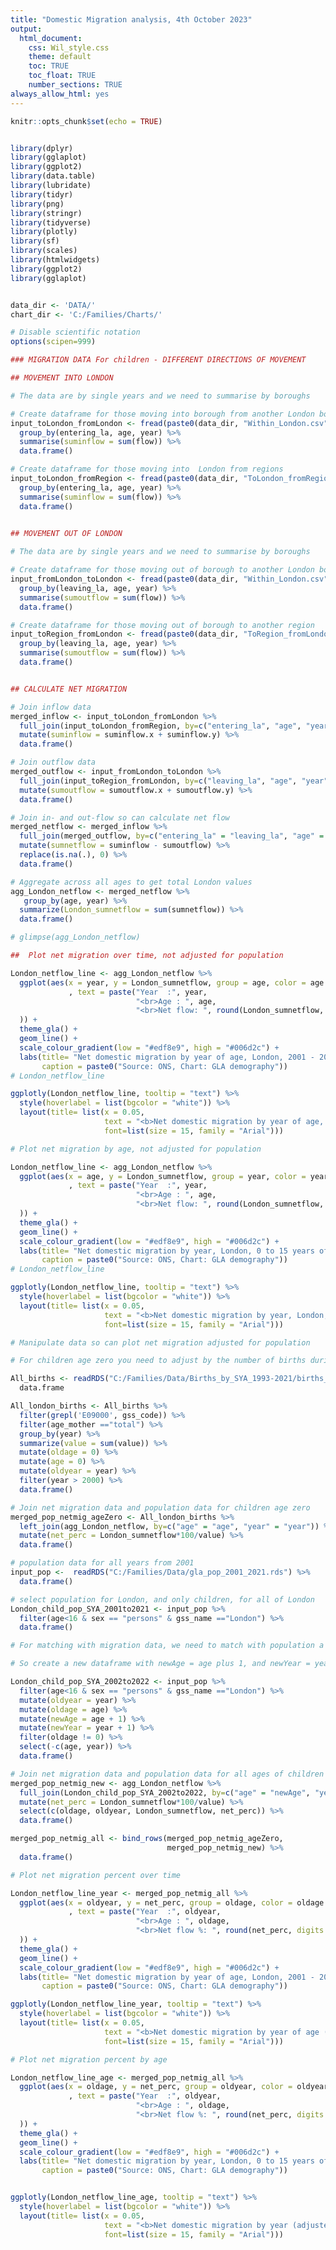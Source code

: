 ---
title: "Domestic Migration analysis, 4th October 2023"
output: 
  html_document:
    css: Wil_style.css
    theme: default
    toc: TRUE
    toc_float: TRUE
    number_sections: TRUE
always_allow_html: yes
---


  
```{r setup1, include=FALSE}

knitr::opts_chunk$set(echo = TRUE)


library(dplyr)
library(gglaplot)
library(ggplot2)
library(data.table)
library(lubridate)
library(tidyr)
library(png)
library(stringr)
library(tidyverse)
library(plotly)
library(sf)
library(scales)
library(htmlwidgets)
library(ggplot2)
library(gglaplot)


data_dir <- 'DATA/'
chart_dir <- 'C:/Families/Charts/'

# Disable scientific notation
options(scipen=999)


```


```{r setup2, include=FALSE}

### MIGRATION DATA For children - DIFFERENT DIRECTIONS OF MOVEMENT

## MOVEMENT INTO LONDON

# The data are by single years and we need to summarise by boroughs

# Create dataframe for those moving into borough from another London borough
input_toLondon_fromLondon <- fread(paste0(data_dir, "Within_London.csv")) %>%
  group_by(entering_la, age, year) %>%
  summarise(suminflow = sum(flow)) %>%
  data.frame()

# Create dataframe for those moving into  London from regions
input_toLondon_fromRegion <- fread(paste0(data_dir, "ToLondon_fromRegion.csv")) %>%
  group_by(entering_la, age, year) %>%
  summarise(suminflow = sum(flow)) %>%
  data.frame()
 

## MOVEMENT OUT OF LONDON

# The data are by single years and we need to summarise by boroughs

# Create dataframe for those moving out of borough to another London borough
input_fromLondon_toLondon <- fread(paste0(data_dir, "Within_London.csv")) %>%
  group_by(leaving_la, age, year) %>%
  summarise(sumoutflow = sum(flow)) %>%
  data.frame()

# Create dataframe for those moving out of borough to another region
input_toRegion_fromLondon <- fread(paste0(data_dir, "ToRegion_fromLondon.csv")) %>%
  group_by(leaving_la, age, year) %>%
  summarise(sumoutflow = sum(flow)) %>%
  data.frame()


## CALCULATE NET MIGRATION

# Join inflow data 
merged_inflow <- input_toLondon_fromLondon %>%
  full_join(input_toLondon_fromRegion, by=c("entering_la", "age", "year")) %>%
  mutate(suminflow = suminflow.x + suminflow.y) %>%
  data.frame()

# Join outflow data 
merged_outflow <- input_fromLondon_toLondon %>%
  full_join(input_toRegion_fromLondon, by=c("leaving_la", "age", "year")) %>%
  mutate(sumoutflow = sumoutflow.x + sumoutflow.y) %>%
  data.frame()

# Join in- and out-flow so can calculate net flow
merged_netflow <- merged_inflow %>%
  full_join(merged_outflow, by=c("entering_la" = "leaving_la", "age" = "age", "year" = "year")) %>%
  mutate(sumnetflow = suminflow - sumoutflow) %>%
  replace(is.na(.), 0) %>%
  data.frame()

# Aggregate across all ages to get total London values
agg_London_netflow <- merged_netflow %>%
   group_by(age, year) %>%
  summarize(London_sumnetflow = sum(sumnetflow)) %>%
  data.frame()

# glimpse(agg_London_netflow)

```


```{r fig_London_domMig_line_1, fig.height = 5.56, fig.width = 9,  echo=FALSE, warning=FALSE, message=FALSE}

##  Plot net migration over time, not adjusted for population

London_netflow_line <- agg_London_netflow %>%
  ggplot(aes(x = year, y = London_sumnetflow, group = age, color = age
             , text = paste("Year  :", year,
                            "<br>Age : ", age,
                            "<br>Net flow: ", round(London_sumnetflow, digits = 3))
  )) +
  theme_gla() +
  geom_line() + 
  scale_colour_gradient(low = "#edf8e9", high = "#006d2c") +
  labs(title= "Net domestic migration by year of age, London, 2001 - 2021", 
       caption = paste0("Source: ONS, Chart: GLA demography"))
# London_netflow_line

ggplotly(London_netflow_line, tooltip = "text") %>%
  style(hoverlabel = list(bgcolor = "white")) %>%
  layout(title= list(x = 0.05,
                     text = "<b>Net domestic migration by year of age, London, 2001 - 2021<b>", 
                     font=list(size = 15, family = "Arial")))

```

```{r fig_London_domMig_line_2, fig.height = 5.56, fig.width = 9,  echo=FALSE, warning=FALSE, message=FALSE}

# Plot net migration by age, not adjusted for population

London_netflow_line <- agg_London_netflow %>%
  ggplot(aes(x = age, y = London_sumnetflow, group = year, color = year
             , text = paste("Year  :", year,
                            "<br>Age : ", age,
                            "<br>Net flow: ", round(London_sumnetflow, digits = 3))
  )) +
  theme_gla() +
  geom_line() + 
  scale_colour_gradient(low = "#edf8e9", high = "#006d2c") +
  labs(title= "Net domestic migration by year, London, 0 to 15 years of age", 
       caption = paste0("Source: ONS, Chart: GLA demography"))
# London_netflow_line

ggplotly(London_netflow_line, tooltip = "text") %>%
  style(hoverlabel = list(bgcolor = "white")) %>%
  layout(title= list(x = 0.05,
                     text = "<b>Net domestic migration by year, London, 0 - 15 years of age<b>", 
                     font=list(size = 15, family = "Arial")))


```

```{r setup3, include=FALSE}

# Manipulate data so can plot net migration adjusted for population

# For children age zero you need to adjust by the number of births during the same year

All_births <- readRDS("C:/Families/Data/Births_by_SYA_1993-2021/births_calendar_year_age_mother_lad.rds") %>%   
  data.frame

All_london_births <- All_births %>%
  filter(grepl('E09000', gss_code)) %>%
  filter(age_mother =="total") %>%
  group_by(year) %>% 
  summarize(value = sum(value)) %>%
  mutate(oldage = 0) %>%
  mutate(age = 0) %>%
  mutate(oldyear = year) %>%
  filter(year > 2000) %>%
  data.frame() 

# Join net migration data and population data for children age zero 
merged_pop_netmig_ageZero <- All_london_births %>%
  left_join(agg_London_netflow, by=c("age" = "age", "year" = "year")) %>%
  mutate(net_perc = London_sumnetflow*100/value) %>%
  data.frame()

# population data for all years from 2001 
input_pop <-  readRDS("C:/Families/Data/gla_pop_2001_2021.rds") %>%   
  data.frame()

# select population for London, and only children, for all of London 
London_child_pop_SYA_2001to2021 <- input_pop %>%
  filter(age<16 & sex == "persons" & gss_name =="London") %>%
  data.frame()  

# For matching with migration data, we need to match with population a year earlier, and the age group a year younger

# So create a new dataframe with newAge = age plus 1, and newYear = year plus 1.

London_child_pop_SYA_2002to2022 <- input_pop %>%
  filter(age<16 & sex == "persons" & gss_name =="London") %>%
  mutate(oldyear = year) %>%
  mutate(oldage = age) %>%
  mutate(newAge = age + 1) %>%
  mutate(newYear = year + 1) %>%
  filter(oldage != 0) %>%
  select(-c(age, year)) %>%
  data.frame()  

# Join net migration data and population data for all ages of children 
merged_pop_netmig_new <- agg_London_netflow %>%
  full_join(London_child_pop_SYA_2002to2022, by=c("age" = "newAge", "year" = "newYear")) %>%
  mutate(net_perc = London_sumnetflow*100/value) %>%
  select(c(oldage, oldyear, London_sumnetflow, net_perc)) %>%
  data.frame()

merged_pop_netmig_all <- bind_rows(merged_pop_netmig_ageZero, 
                                   merged_pop_netmig_new) %>%
  data.frame()


```



```{r fig_London_domMig_line_3, fig.height = 5.56, fig.width = 9,  echo=FALSE, warning=FALSE, message=FALSE}

# Plot net migration percent over time

London_netflow_line_year <- merged_pop_netmig_all %>%
  ggplot(aes(x = oldyear, y = net_perc, group = oldage, color = oldage
             , text = paste("Year  :", oldyear,
                            "<br>Age : ", oldage,
                            "<br>Net flow %: ", round(net_perc, digits = 3))
  )) +
  theme_gla() +
  geom_line() + 
  scale_colour_gradient(low = "#edf8e9", high = "#006d2c") +
  labs(title= "Net domestic migration by year of age, London, 2001 - 2021", 
       caption = paste0("Source: ONS, Chart: GLA demography"))

ggplotly(London_netflow_line_year, tooltip = "text") %>%
  style(hoverlabel = list(bgcolor = "white")) %>%
  layout(title= list(x = 0.05,
                     text = "<b>Net domestic migration by year of age (adjusted for population), London, 2001 - 2021<b>", 
                     font=list(size = 15, family = "Arial")))

```


```{r fig_London_domMig_line_4, fig.height = 5.56, fig.width = 9,  echo=FALSE, warning=FALSE, message=FALSE}

# Plot net migration percent by age

London_netflow_line_age <- merged_pop_netmig_all %>%
  ggplot(aes(x = oldage, y = net_perc, group = oldyear, color = oldyear
             , text = paste("Year  :", oldyear,
                            "<br>Age : ", oldage,
                            "<br>Net flow %: ", round(net_perc, digits = 3))
  )) +
  theme_gla() +
  geom_line() + 
  scale_colour_gradient(low = "#edf8e9", high = "#006d2c") +
  labs(title= "Net domestic migration by year, London, 0 to 15 years of age", 
       caption = paste0("Source: ONS, Chart: GLA demography"))


ggplotly(London_netflow_line_age, tooltip = "text") %>%
  style(hoverlabel = list(bgcolor = "white")) %>%
  layout(title= list(x = 0.05,
                     text = "<b>Net domestic migration by year (adjusted for population), London, 0 - 15 years of age<b>", 
                     font=list(size = 15, family = "Arial")))

```
